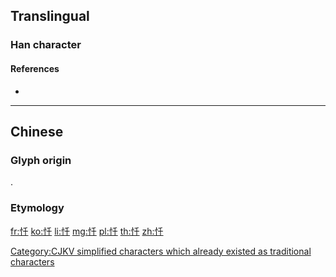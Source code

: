 {{character info/new}}
{{also|懺}}
==Translingual==

[[Category:CJKV simplified characters which already existed as traditional characters]]

===Han character===
{{Han char|rn=61|rad=心|as=03|sn=6|four=92040|canj=PHJ|ids=⿰忄千}}

====References====
* {{Han ref|kx=0376.070|dkj=10315|dj=0702.160|hdz=42272.080|uh=5FCF|ud=24527|bh=C9E2|bd=51682}}

----

==Chinese==

===Glyph origin===
{{Han etym}}
{{Han compound|心|千|c1=s|c2=p|t1=heart|ls=psc}}.

===Etymology===
{{zh-see|懺|sv}}

[[fr:忏]]
[[ko:忏]]
[[li:忏]]
[[mg:忏]]
[[pl:忏]]
[[th:忏]]
[[zh:忏]]